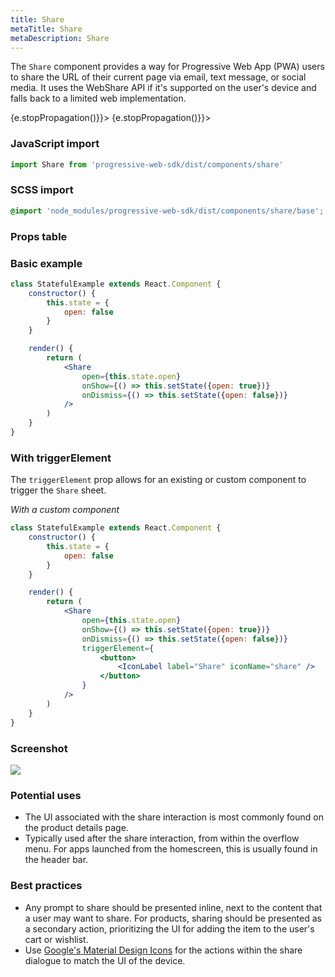 ```yaml
---
title: Share
metaTitle: Share
metaDescription: Share
---
```



<div class="component-intro">

The `Share` component provides a way for Progressive Web App (PWA) users to share the URL of their current page via email, text message, or social media. It uses the WebShare API if it's supported on the user's device and falls back to a limited web implementation.

</div>

<div onClick={(e) => {e.stopPropagation()}}>
<Tabs activeIndex={0} className="devcenter">
<TabsPanel title="Code" onClick={(e) => {e.stopPropagation()}}>

### JavaScript import

```jsx
import Share from 'progressive-web-sdk/dist/components/share'
```

### SCSS import

```scss
@import 'node_modules/progressive-web-sdk/dist/components/share/base';
```

### Props table

<PropsTable propMetaData={props.componentMetadata.childrenComponentProp} />

### Basic example

```jsx react-live=true
class StatefulExample extends React.Component {
    constructor() {
        this.state = {
            open: false
        }
    }

    render() {
        return (
            <Share
                open={this.state.open}
                onShow={() => this.setState({open: true})}
                onDismiss={() => this.setState({open: false})}
            />
        )
    }
}
```

### With triggerElement

The `triggerElement` prop allows for an existing or custom component to trigger the `Share` sheet.

_With a custom component_

```jsx react-live=true
class StatefulExample extends React.Component {
    constructor() {
        this.state = {
            open: false
        }
    }

    render() {
        return (
            <Share
                open={this.state.open}
                onShow={() => this.setState({open: true})}
                onDismiss={() => this.setState({open: false})}
                triggerElement={
                    <button>
                        <IconLabel label="Share" iconName="share" />
                    </button>
                }
            />
        )
    }
}
```

</TabsPanel>
<TabsPanel title="Design" class="markdown">

### Screenshot

![](./images/components/share/share-ui-kit.png)

### Potential uses

-   The UI associated with the share interaction is most commonly found on the product details page.
-   Typically used after the share interaction, from within the overflow menu. For apps launched from the homescreen, this is usually found in the header bar.

### Best practices

-   Any prompt to share should be presented inline, next to the content that a user may want to share. For products, sharing should be presented as a secondary action, prioritizing the UI for adding the item to the user's cart or wishlist.
-   Use [Google's Material Design Icons](https://material.io/icons/) for the actions within the share dialogue to match the UI of the device.

</TabsPanel>
</Tabs>
</div>
